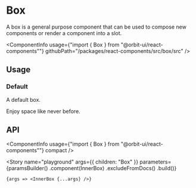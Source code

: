 
<Meta
    title="Components/Box"
    id="box"
/>

# Box

<Tagline>A box is a general purpose component that can be used to compose new components or render a component into a slot.</Tagline>

<ComponentInfo
    usage={"import { Box } from \"@orbit-ui/react-components\""}
    githubPath="/packages/react-components/src/box/src"
/>

## Usage

### Default

A default box.

<Canvas>
    <Story name="default">
        <Box>Enjoy space like never before.</Box>
    </Story>
</Canvas>

## API

<ComponentInfo
    usage={"import { Box } from \"@orbit-ui/react-components\""}
    compact
/>

<ArgsTable of={InnerBox} />

<Story
    name="playground"
    args={{
        children: "Box"
    }}
    parameters={paramsBuilder()
        .component(InnerBox)
        .excludeFromDocs()
        .build()}
>
    {args => <InnerBox {...args} />}
</Story>
